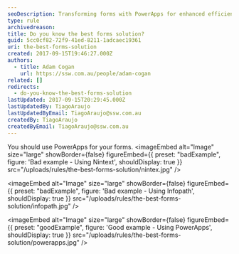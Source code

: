 ```yaml
---
seoDescription: Transforming forms with PowerApps for enhanced efficiency and flexibility.
type: rule
archivedreason:
title: Do you know the best forms solution?
guid: 5cc0cf82-72f9-41ed-8211-1adcaec19361
uri: the-best-forms-solution
created: 2017-09-15T19:46:27.000Z
authors:
  - title: Adam Cogan
    url: https://ssw.com.au/people/adam-cogan
related: []
redirects:
  - do-you-know-the-best-forms-solution
lastUpdated: 2017-09-15T20:29:45.000Z
lastUpdatedBy: TiagoAraujo
lastUpdatedByEmail: TiagoAraujo@ssw.com.au
createdBy: TiagoAraujo
createdByEmail: TiagoAraujo@ssw.com.au
---
```


You should use PowerApps for your forms.
<imageEmbed
  alt="Image"
  size="large"
  showBorder={false}
  figureEmbed={{
    preset: "badExample",
    figure: 'Bad example - Using Nintext',
    shouldDisplay: true
  }}
  src="/uploads/rules/the-best-forms-solution/nintex.jpg"
/>

<imageEmbed
  alt="Image"
  size="large"
  showBorder={false}
  figureEmbed={{
    preset: "badExample",
    figure: 'Bad example - Using Infopath',
    shouldDisplay: true
  }}
  src="/uploads/rules/the-best-forms-solution/infopath.jpg"
/>

<imageEmbed
  alt="Image"
  size="large"
  showBorder={false}
  figureEmbed={{
    preset: "goodExample",
    figure: 'Good example - Using PowerApps',
    shouldDisplay: true
  }}
  src="/uploads/rules/the-best-forms-solution/powerapps.jpg"
/>
